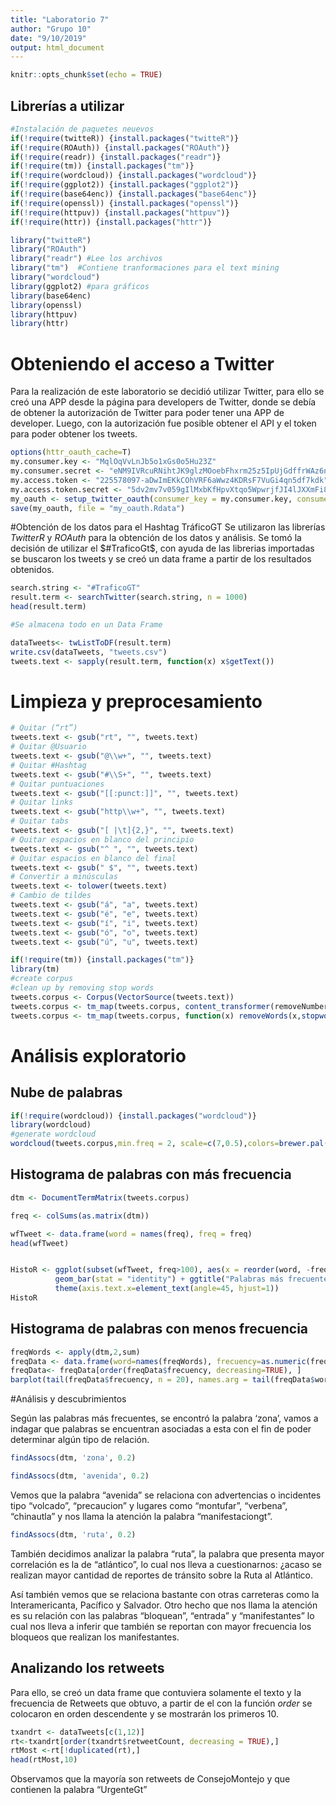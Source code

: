 ```yaml
---
title: "Laboratorio 7"
author: "Grupo 10"
date: "9/10/2019"
output: html_document
---
```


```r
knitr::opts_chunk$set(echo = TRUE)
```

## Librerías a utilizar

```r
#Instalación de paquetes neuevos
if(!require(twitteR)) {install.packages("twitteR")}
if(!require(ROAuth)) {install.packages("ROAuth")}
if(!require(readr)) {install.packages("readr")}
if(!require(tm)) {install.packages("tm")}
if(!require(wordcloud)) {install.packages("wordcloud")}
if(!require(ggplot2)) {install.packages("ggplot2")}
if(!require(base64enc)) {install.packages("base64enc")}
if(!require(openssl)) {install.packages("openssl")}
if(!require(httpuv)) {install.packages("httpuv")}
if(!require(httr)) {install.packages("httr")}

library("twitteR")
library("ROAuth")
library("readr") #Lee los archivos 
library("tm")  #Contiene tranformaciones para el text mining
library("wordcloud")
library(ggplot2) #para gráficos
library(base64enc)
library(openssl)
library(httpuv)
library(httr)

```

# Obteniendo el acceso a Twitter
Para la realización de este laboratorio se decidió utilizar Twitter, para ello se creó una APP desde la página para developers de Twitter, donde se debía de obtener la autorización de Twitter para poder tener una APP de developer. Luego, con la autorización fue posible obtener el API y el token para poder obtener los tweets.

```r
options(httr_oauth_cache=T)
my.consumer.key <- "MqlOqVvLnJb5o1xGs0o5Hu23Z"
my.consumer.secret <- "eNM9IVRcuRNihtJK9glzMOoebFhxrm25z5IpUjGdffrWAz6nQi"
my.access.token <- "225578097-aDwImEKkCOhVRF6aWwz4KDRsF7VuGi4qn5df7kdk"
my.access.token.secret <- "5dv2mv7v059gIlMxbKfHpvXtqo5WpwrjfJI4lJXXmFi86"
my_oauth <- setup_twitter_oauth(consumer_key = my.consumer.key, consumer_secret = my.consumer.secret, access_token = my.access.token, access_secret = my.access.token.secret)
save(my_oauth, file = "my_oauth.Rdata")
```

#Obtención de los datos para el Hashtag TráficoGT
Se utilizaron las librerías *TwitterR* y *ROAuth* para la obtención de los datos y análisis. Se tomó la decisión de utilizar el $#TraficoGt$, con ayuda de las librerias importadas se buscaron los tweets y se creó un data frame a partir de los resultados obtenidos. 
```r
search.string <- "#TraficoGT"
result.term <- searchTwitter(search.string, n = 1000)
head(result.term)

#Se almacena todo en un Data Frame
```
```r
dataTweets<- twListToDF(result.term)
write.csv(dataTweets, "tweets.csv")
tweets.text <- sapply(result.term, function(x) x$getText())
```


# Limpieza y preprocesamiento

```r
# Quitar (“rt”)
tweets.text <- gsub("rt", "", tweets.text)
# Quitar @Usuario
tweets.text <- gsub("@\\w+", "", tweets.text)
# Quitar #Hashtag
tweets.text <- gsub("#\\S+", "", tweets.text)
# Quitar puntuaciones
tweets.text <- gsub("[[:punct:]]", "", tweets.text)
# Quitar links
tweets.text <- gsub("http\\w+", "", tweets.text)
# Quitar tabs
tweets.text <- gsub("[ |\t]{2,}", "", tweets.text)
# Quitar espacios en blanco del principio
tweets.text <- gsub("^ ", "", tweets.text)
# Quitar espacios en blanco del final
tweets.text <- gsub(" $", "", tweets.text)
# Convertir a minúsculas
tweets.text <- tolower(tweets.text)
# Cambio de tildes
tweets.text <- gsub("á", "a", tweets.text)
tweets.text <- gsub("é", "e", tweets.text)
tweets.text <- gsub("í", "i", tweets.text)
tweets.text <- gsub("ó", "o", tweets.text)
tweets.text <- gsub("ú", "u", tweets.text)
```

```r
if(!require(tm)) {install.packages("tm")}
library(tm)
#create corpus
#clean up by removing stop words
tweets.corpus <- Corpus(VectorSource(tweets.text))
tweets.corpus <- tm_map(tweets.corpus, content_transformer(removeNumbers))
tweets.corpus <- tm_map(tweets.corpus, function(x) removeWords(x,stopwords("spanish")))
```


# Análisis exploratorio

## Nube de palabras
```r
if(!require(wordcloud)) {install.packages("wordcloud")}
library(wordcloud)
#generate wordcloud
wordcloud(tweets.corpus,min.freq = 2, scale=c(7,0.5),colors=brewer.pal(8, "Dark2"),  random.color= TRUE, random.order = FALSE, max.words = 150)
```

## Histograma de palabras con más frecuencia
```r
dtm <- DocumentTermMatrix(tweets.corpus)

freq <- colSums(as.matrix(dtm))

wfTweet <- data.frame(word = names(freq), freq = freq)
head(wfTweet)


HistoR <- ggplot(subset(wfTweet, freq>100), aes(x = reorder(word, -freq), y = freq)) +
          geom_bar(stat = "identity") + ggtitle("Palabras más frecuentes") +
          theme(axis.text.x=element_text(angle=45, hjust=1))
HistoR

```

## Histograma de palabras con menos frecuencia
```r
freqWords <- apply(dtm,2,sum)
freqData <- data.frame(word=names(freqWords), frecuency=as.numeric(freqWords), stringsAsFactors = FALSE)
freqData<- freqData[order(freqData$frecuency, decreasing=TRUE), ]
barplot(tail(freqData$frecuency, n = 20), names.arg = tail(freqData$word, n = 20), main = "Palabras menos frecuentes", ylab = "Freq")

```

#Análisis y descubrimientos


Según las palabras más frecuentes, se encontró la palabra 'zona', vamos a indagar que palabras se encuentran asociadas a esta con el fin de poder determinar algún tipo de relación.

```r

findAssocs(dtm, 'zona', 0.2)
```

```r

findAssocs(dtm, 'avenida', 0.2)

```
Vemos que la palabra "avenida" se relaciona  con advertencias o incidentes tipo "volcado", "precaucion" y lugares como "montufar", "verbena", "chinautla" y nos llama la atención la palabra "manifestaciongt". 
```r
findAssocs(dtm, 'ruta', 0.2)
```

También decidimos analizar la palabra "ruta", la palabra que presenta mayor correlación es la de "atlántico", lo cual nos lleva a cuestionarnos: ¿acaso se realizan mayor cantidad de reportes de tránsito sobre la Ruta al Atlántico.

Así también vemos que se relaciona bastante con otras carreteras como la Interamericanta, Pacífico y Salvador. Otro hecho que nos llama la atención es su relación con las palabras "bloquean", "entrada" y "manifestantes" lo cual nos lleva a inferir que también se reportan con mayor frecuencia los bloqueos que realizan los manifestantes.


## Analizando los retweets
 Para ello, se creó un data frame que contuviera solamente el texto y la frecuencia de Retweets que obtuvo, a partir de el con la función *order* se colocaron en orden descendente y se mostrarán los primeros 10.
```r
txandrt <- dataTweets[c(1,12)]
rt<-txandrt[order(txandrt$retweetCount, decreasing = TRUE),] 
rtMost <-rt[!duplicated(rt),]
head(rtMost,10)
```

Observamos que la mayoría son retweets de ConsejoMontejo y que contienen la palabra "UrgenteGt"
